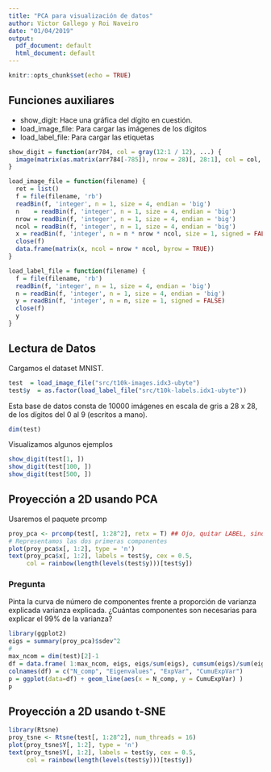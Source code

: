 ```yaml
---
title: "PCA para visualización de datos"
author: Victor Gallego y Roi Naveiro
date: "01/04/2019"
output:
  pdf_document: default
  html_document: default
---
```


```r
knitr::opts_chunk$set(echo = TRUE)
```


## Funciones auxiliares

* show_digit: Hace una gráfica del dígito en cuestión.
* load_image_file: Para cargar las imágenes de los dígitos
* load_label_file: Para cargar las etiquetas

```r
show_digit = function(arr784, col = gray(12:1 / 12), ...) {
  image(matrix(as.matrix(arr784[-785]), nrow = 28)[, 28:1], col = col, ...)
}

load_image_file = function(filename) {
  ret = list()
  f = file(filename, 'rb')
  readBin(f, 'integer', n = 1, size = 4, endian = 'big')
  n    = readBin(f, 'integer', n = 1, size = 4, endian = 'big')
  nrow = readBin(f, 'integer', n = 1, size = 4, endian = 'big')
  ncol = readBin(f, 'integer', n = 1, size = 4, endian = 'big')
  x = readBin(f, 'integer', n = n * nrow * ncol, size = 1, signed = FALSE)
  close(f)
  data.frame(matrix(x, ncol = nrow * ncol, byrow = TRUE))
}

load_label_file = function(filename) {
  f = file(filename, 'rb')
  readBin(f, 'integer', n = 1, size = 4, endian = 'big')
  n = readBin(f, 'integer', n = 1, size = 4, endian = 'big')
  y = readBin(f, 'integer', n = n, size = 1, signed = FALSE)
  close(f)
  y
}
```

## Lectura de Datos

Cargamos el dataset MNIST.

```r
test  = load_image_file("src/t10k-images.idx3-ubyte")
test$y  = as.factor(load_label_file("src/t10k-labels.idx1-ubyte"))
```

Esta base de datos consta de 10000 imágenes en escala de gris a 28 x 28, de los dígitos del 0 al 9 (escritos a mano).

```r
dim(test)
```

Visualizamos algunos ejemplos 

```r
show_digit(test[1, ])
show_digit(test[100, ])
show_digit(test[500, ])
```


## Proyección a 2D usando PCA

Usaremos el paquete prcomp
```r
proy_pca <- prcomp(test[, 1:28^2], retx = T) ## Ojo, quitar LABEL, sino son trampas
# Representamos las dos primeras componentes
plot(proy_pca$x[, 1:2], type = 'n')
text(proy_pca$x[, 1:2], labels = test$y, cex = 0.5,
     col = rainbow(length(levels(test$y)))[test$y])
```

### Pregunta

Pinta la curva de número de componentes frente a proporción de varianza explicada varianza explicada. ¿Cuántas componentes son necesarias para explicar el 99% de la varianza?

```r
library(ggplot2)
eigs = summary(proy_pca)$sdev^2
#
max_ncom = dim(test)[2]-1
df = data.frame( 1:max_ncom, eigs, eigs/sum(eigs), cumsum(eigs)/sum(eigs))
colnames(df) = c("N_comp", "Eigenvalues", "ExpVar", "CumuExpVar")
p = ggplot(data=df) + geom_line(aes(x = N_comp, y = CumuExpVar) )
p
```



## Proyección a 2D usando t-SNE

```r
library(Rtsne)
proy_tsne <- Rtsne(test[, 1:28^2], num_threads = 16)
plot(proy_tsne$Y[, 1:2], type = 'n')
text(proy_tsne$Y[, 1:2], labels = test$y, cex = 0.5,
     col = rainbow(length(levels(test$y)))[test$y])
```







     
     
